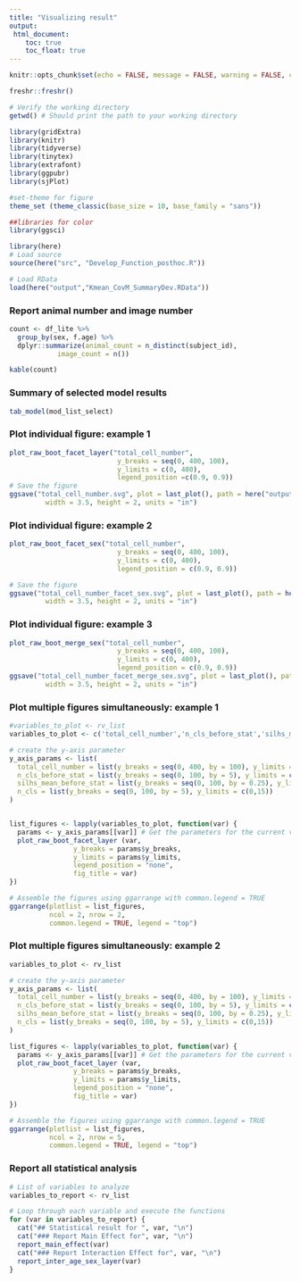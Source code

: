 ```yaml
---
title: "Visualizing result"
output:
 html_document: 
    toc: true
    toc_float: true
---
```


```r
knitr::opts_chunk$set(echo = FALSE, message = FALSE, warning = FALSE, comment = "")

freshr::freshr()

# Verify the working directory
getwd() # Should print the path to your working directory

library(gridExtra)
library(knitr)
library(tidyverse)
library(tinytex)
library(extrafont)
library(ggpubr)
library(sjPlot)

#set-theme for figure
theme_set (theme_classic(base_size = 10, base_family = "sans"))

##libraries for color
library(ggsci)

library(here)
# Load source
source(here("src", "Develop_Function_posthoc.R"))

# Load RData
load(here("output","Kmean_CovM_SummaryDev.RData"))
```

### Report animal number and image number
```r
count <- df_lite %>%
  group_by(sex, f.age) %>%
  dplyr::summarize(animal_count = n_distinct(subject_id),
            image_count = n())

kable(count)
```

### Summary of selected model results
```r
tab_model(mod_list_select)
```


### Plot individual figure: example 1
```r
plot_raw_boot_facet_layer("total_cell_number",
                           y_breaks = seq(0, 400, 100),
                           y_limits = c(0, 400),
                           legend_position =c(0.9, 0.9))
# Save the figure
ggsave("total_cell_number.svg", plot = last_plot(), path = here("output_plot"),
         width = 3.5, height = 2, units = "in")

```

### Plot individual figure: example 2
```r
plot_raw_boot_facet_sex("total_cell_number",
                           y_breaks = seq(0, 400, 100),
                           y_limits = c(0, 400),
                           legend_position = c(0.9, 0.9))

# Save the figure
ggsave("total_cell_number_facet_sex.svg", plot = last_plot(), path = here("output_plot"),
         width = 3.5, height = 2, units = "in")
```

### Plot individual figure: example 3
```r
plot_raw_boot_merge_sex("total_cell_number",
                           y_breaks = seq(0, 400, 100),
                           y_limits = c(0, 400),
                           legend_position = c(0.9, 0.9))
ggsave("total_cell_number_facet_merge_sex.svg", plot = last_plot(), path = here("output_plot"),
         width = 3.5, height = 2, units = "in")

```

### Plot multiple figures simultaneously: example 1
```r

#variables_to_plot <- rv_list
variables_to_plot <- c('total_cell_number','n_cls_before_stat','silhs_mean_before_stat','n_cls')

# create the y-axis parameter
y_axis_params <- list(
  total_cell_number = list(y_breaks = seq(0, 400, by = 100), y_limits = c(0, 400)),
  n_cls_before_stat = list(y_breaks = seq(0, 100, by = 5), y_limits = c(0, 25)),
  silhs_mean_before_stat = list(y_breaks = seq(0, 100, by = 0.25), y_limits = c(0, 1)),
  n_cls = list(y_breaks = seq(0, 100, by = 5), y_limits = c(0,15))
)


list_figures <- lapply(variables_to_plot, function(var) {
  params <- y_axis_params[[var]] # Get the parameters for the current variable
  plot_raw_boot_facet_layer (var,
                y_breaks = params$y_breaks,
                y_limits = params$y_limits,
                legend_position = "none",
                fig_title = var)
})

# Assemble the figures using ggarrange with common.legend = TRUE
ggarrange(plotlist = list_figures,
          ncol = 2, nrow = 2,
          common.legend = TRUE, legend = "top")

```

### Plot multiple figures simultaneously: example 2
```r

variables_to_plot <- rv_list

# create the y-axis parameter
y_axis_params <- list(
  total_cell_number = list(y_breaks = seq(0, 400, by = 100), y_limits = c(0, 400)),
  n_cls_before_stat = list(y_breaks = seq(0, 100, by = 5), y_limits = c(0, 25)),
  silhs_mean_before_stat = list(y_breaks = seq(0, 100, by = 0.25), y_limits = c(0, 1)),
  n_cls = list(y_breaks = seq(0, 100, by = 5), y_limits = c(0,15))
)

list_figures <- lapply(variables_to_plot, function(var) {
  params <- y_axis_params[[var]] # Get the parameters for the current variable
  plot_raw_boot_facet_layer (var,
                y_breaks = params$y_breaks,
                y_limits = params$y_limits,
                legend_position = "none",
                fig_title = var)
})

# Assemble the figures using ggarrange with common.legend = TRUE
ggarrange(plotlist = list_figures,
          ncol = 2, nrow = 5,
          common.legend = TRUE, legend = "top")

```


### Report all statistical analysis
```r
# List of variables to analyze
variables_to_report <- rv_list

# Loop through each variable and execute the functions
for (var in variables_to_report) {
  cat("## Statistical result for ", var, "\n")
  cat("### Report Main Effect for", var, "\n")
  report_main_effect(var)
  cat("### Report Interaction Effect for", var, "\n")
  report_inter_age_sex_layer(var)
}

```








